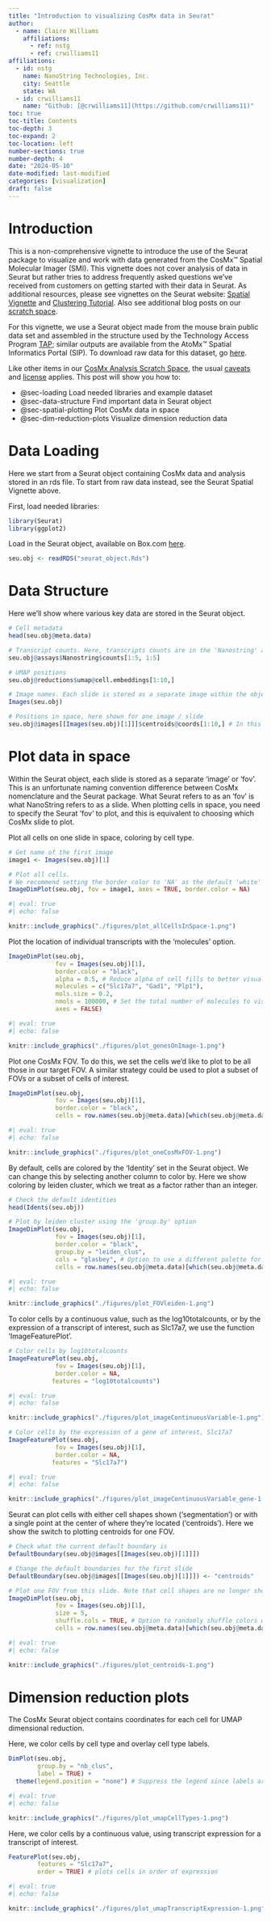 ```yaml
---
title: "Introduction to visualizing CosMx data in Seurat"
author:
  - name: Claire Williams
    affiliations:
      - ref: nstg
      - ref: crwilliams11
affiliations:
  - id: nstg
    name: NanoString Technologies, Inc.
    city: Seattle
    state: WA
  - id: crwilliams11
    name: "Github: [@crwilliams11](https://github.com/crwilliams11)"
toc: true
toc-title: Contents
toc-depth: 3
toc-expand: 2
toc-location: left
number-sections: true
number-depth: 4
date: "2024-05-10"
date-modified: last-modified
categories: [visualization]
draft: false
---
```


# Introduction 

This is a non-comprehensive vignette to introduce the use of the Seurat package to visualize and work with data generated from the CosMx&#8482; Spatial Molecular Imager (SMI). This vignette does not cover analysis of data in Seurat but rather tries to address frequently asked questions we've received from customers on getting started with their data in Seurat. As additional resources, please see vignettes on the Seurat website: [Spatial Vignette](https://satijalab.org/seurat/articles/seurat5_spatial_vignette_2.html#human-lung-nanostring-cosmx-spatial-molecular-imager) and
[Clustering Tutorial](https://satijalab.org/seurat/articles/pbmc3k_tutorial). Also see additional blog posts on our [scratch space](https://nanostring-biostats.github.io/CosMx-Analysis-Scratch-Space/about.html).

For this vignette, we use a Seurat object made from the mouse brain public data set and assembled in the structure used by the Technology Access Program [TAP](https://nanostring.com/products/cosmx-spatial-molecular-imager/technology-access-program/); similar outputs are available from the AtoMx&#8482; Spatial Informatics Portal (SIP). To download raw data for this dataset, go [here](https://nanostring.com/products/cosmx-spatial-molecular-imager/ffpe-dataset/cosmx-smi-mouse-brain-ffpe-dataset/). 

Like other items in our [CosMx Analysis Scratch Space](https://nanostring-biostats.github.io/CosMx-Analysis-Scratch-Space/about.html){target="_blank"},
the usual [caveats](https://nanostring-biostats.github.io/CosMx-Analysis-Scratch-Space/about.html){target="_blank"} and [license](https://nanostring-biostats.github.io/CosMx-Analysis-Scratch-Space/license.html){target="_blank"} applies.
This post will show you how to:

- @sec-loading Load needed libraries and example dataset
- @sec-data-structure Find important data in Seurat object
- @sec-spatial-plotting Plot CosMx data in space
- @sec-dim-reduction-plots Visualize dimension reduction data 




# Data Loading {#sec-loading}
Here we start from a Seurat object containing CosMx data and analysis stored in an rds file. To start from raw data instead, see the Seurat Spatial Vignette above.

First, load needed libraries:
```r
library(Seurat)
library(ggplot2)
```

Load in the Seurat object, available on Box.com [here](https://nanostring.box.com/s/y7ielc54qw1g1f5x98hxczdo8tezobbg).
```r
seu.obj <- readRDS("seurat_object.Rds")
```

# Data Structure {#sec-data-structure}
Here we'll show where various key data are stored in the Seurat object.
```r
# Cell metadata
head(seu.obj@meta.data)

# Transcript counts. Here, transcripts counts are in the 'Nanostring' assay but in other objects they may be stored in an 'RNA' assay.
seu.obj@assays$Nanostring$counts[1:5, 1:5]

# UMAP positions
seu.obj@reductions$umap@cell.embeddings[1:10,]

# Image names. Each slide is stored as a separate image within the object.
Images(seu.obj)

# Positions in space, here shown for one image / slide
seu.obj@images[[Images(seu.obj)[1]]]$centroids@coords[1:10,] # In this object, this is equivalent to: seu.obj@images$Run1000.S1.Half$centroids@coords[1:10,]
```

# Plot data in space {#sec-spatial-plotting}
Within the Seurat object, each slide is stored as a separate 'image' or 'fov'. This is an unfortunate naming convention difference between CosMx nomenclature and the Seurat package. What Seurat refers to as an ‘fov’ is what NanoString refers to as a slide. When plotting cells in space, you need to specify the Seurat 'fov' to plot, and this is equivalent to choosing which CosMx slide to plot.

Plot all cells on one slide in space, coloring by cell type.
```r
# Get name of the first image
image1 <- Images(seu.obj)[1]

# Plot all cells.
# We recommend setting the border color to 'NA' as the default 'white' often masks all cells when zoomed out, leading to a fully white plot.
ImageDimPlot(seu.obj, fov = image1, axes = TRUE, border.color = NA)
```

```r
#| eval: true
#| echo: false

knitr::include_graphics("./figures/plot_allCellsInSpace-1.png")
```

Plot the location of individual transcripts with the 'molecules' option.
```r
ImageDimPlot(seu.obj,
             fov = Images(seu.obj)[1],
             border.color = "black",
             alpha = 0.5, # Reduce alpha of cell fills to better visualize the overlaying molcules
             molecules = c("Slc17a7", "Gad1", "Plp1"),
             mols.size = 0.2,
             nmols = 100000, # Set the total number of molecules to visualize
             axes = FALSE)
```

```r
#| eval: true
#| echo: false

knitr::include_graphics("./figures/plot_genesOnImage-1.png")
```


Plot one CosMx FOV. To do this, we set the cells we'd like to plot to be all those in our target FOV. A similar strategy could be used to plot a subset of FOVs or a subset of cells of interest.
```r
ImageDimPlot(seu.obj,
             fov = Images(seu.obj)[1],
             border.color = "black",
             cells = row.names(seu.obj@meta.data)[which(seu.obj@meta.data$fov == 99)])
```

```r
#| eval: true
#| echo: false

knitr::include_graphics("./figures/plot_oneCosMxFOV-1.png")
```


By default, cells are colored by the 'Identity' set in the Seurat object. We can change this by selecting another column to color by. Here we show coloring by leiden cluster, which we treat as a factor rather than an integer. 
```r
# Check the default identities
head(Idents(seu.obj))

# Plot by leiden cluster using the 'group.by' option
ImageDimPlot(seu.obj,
             fov = Images(seu.obj)[1],
             border.color = "black",
             group.by = "leiden_clus",
             cols = "glasbey", # Option to use a different palette for cell colors
             cells = row.names(seu.obj@meta.data)[which(seu.obj@meta.data$fov == 99)])

```

```r
#| eval: true
#| echo: false

knitr::include_graphics("./figures/plot_FOVleiden-1.png")
```

To color cells by a continuous value, such as the log10totalcounts, or by the expression of a transcript of interest, such as Slc17a7, we use the function 'ImageFeaturePlot'.
```r
# Color cells by log10totalcounts
ImageFeaturePlot(seu.obj,
             fov = Images(seu.obj)[1],
             border.color = NA,
            features = "log10totalcounts")
```

```r
#| eval: true
#| echo: false

knitr::include_graphics("./figures/plot_imageContinuousVariable-1.png")
```

```r
# Color cells by the expression of a gene of interest, Slc17a7
ImageFeaturePlot(seu.obj,
             fov = Images(seu.obj)[1],
             border.color = NA,
            features = "Slc17a7")
```

```r
#| eval: true
#| echo: false

knitr::include_graphics("./figures/plot_imageContinuousVariable_gene-1.png")
```

Seurat can plot cells with either cell shapes shown ('segmentation') or with a single point at the center of where they're located ('centroids'). Here we show the switch to plotting centroids for one FOV.
```r
# Check what the current default boundary is
DefaultBoundary(seu.obj@images[[Images(seu.obj)[1]]])

# Change the default boundaries for the first slide
DefaultBoundary(seu.obj@images[[Images(seu.obj)[1]]]) <- "centroids"

# Plot one FOV from this slide. Note that cell shapes are no longer shown
ImageDimPlot(seu.obj,
             fov = Images(seu.obj)[1],
             size = 5,
             shuffle.cols = TRUE, # Option to randomly shuffle colors within the palette
             cells = row.names(seu.obj@meta.data)[which(seu.obj@meta.data$fov == 99)])
```

```r
#| eval: true
#| echo: false

knitr::include_graphics("./figures/plot_centroids-1.png")
```

# Dimension reduction plots {#sec-dim-reduction-plots}
The CosMx Seurat object contains coordinates for each cell for UMAP dimensional reduction.

Here, we color cells by cell type and overlay cell type labels.
```r
DimPlot(seu.obj, 
        group.by = "nb_clus",
        label = TRUE) +
  theme(legend.position = "none") # Suppress the legend since labels are plotted on top of UMAP
```

```r
#| eval: true
#| echo: false

knitr::include_graphics("./figures/plot_umapCellTypes-1.png")
```

Here, we color cells by a continuous value, using transcript expression for a transcript of interest.
```r
FeaturePlot(seu.obj, 
        features = "Slc17a7",
        order = TRUE) # plots cells in order of expression
```

```r
#| eval: true
#| echo: false

knitr::include_graphics("./figures/plot_umapTranscriptExpression-1.png")
```



